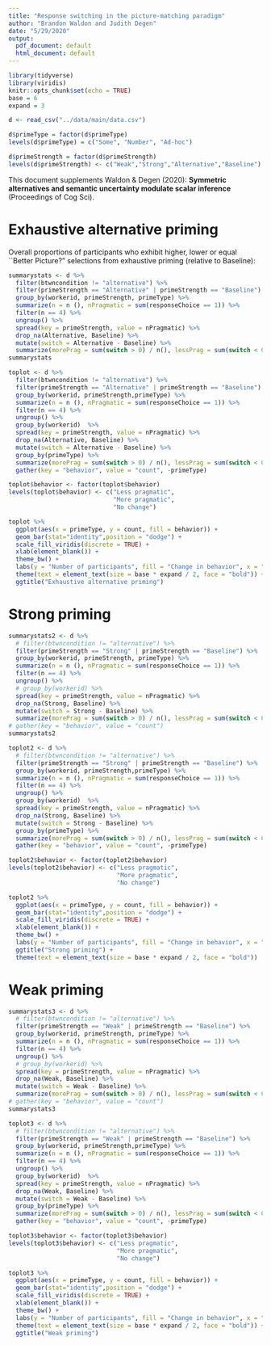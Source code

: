 ```yaml
---
title: "Response switching in the picture-matching paradigm"
author: "Brandon Waldon and Judith Degen"
date: "5/29/2020"
output:
  pdf_document: default
  html_document: default
---
```


```r
library(tidyverse)
library(viridis)
knitr::opts_chunk$set(echo = TRUE)
base = 6
expand = 3

d <- read_csv("../data/main/data.csv") 

d$primeType = factor(d$primeType)
levels(d$primeType) = c("Some", "Number", "Ad-hoc")

d$primeStrength = factor(d$primeStrength)
levels(d$primeStrength) <- c("Weak","Strong","Alternative","Baseline")
```

This document supplements Waldon & Degen (2020): **Symmetric alternatives and semantic uncertainty modulate scalar inference** (Proceedings of Cog Sci). 

# Exhaustive alternative priming

Overall proportions of participants who exhibit higher, lower or equal ``Better Picture?" selections from exhaustive priming (relative to Baseline):

```r
summarystats <- d %>%
  filter(btwncondition != "alternative") %>%
  filter(primeStrength == "Alternative" | primeStrength == "Baseline") %>%
  group_by(workerid, primeStrength, primeType) %>%
  summarize(n = n (), nPragmatic = sum(responseChoice == 1)) %>%
  filter(n == 4) %>%
  ungroup() %>%
  spread(key = primeStrength, value = nPragmatic) %>%
  drop_na(Alternative, Baseline) %>%
  mutate(switch = Alternative - Baseline) %>%
  summarize(morePrag = sum(switch > 0) / n(), lessPrag = sum(switch < 0) / n(), noChange = sum(switch == 0) / n())
summarystats
```

```r
toplot <- d %>%
  filter(btwncondition != "alternative") %>%
  filter(primeStrength == "Alternative" | primeStrength == "Baseline") %>%
  group_by(workerid, primeStrength,primeType) %>%
  summarize(n = n (), nPragmatic = sum(responseChoice == 1)) %>%
  filter(n == 4) %>%
  ungroup() %>%
  group_by(workerid)  %>%
  spread(key = primeStrength, value = nPragmatic) %>%
  drop_na(Alternative, Baseline) %>%
  mutate(switch = Alternative - Baseline) %>%
  group_by(primeType) %>%
  summarize(morePrag = sum(switch > 0) / n(), lessPrag = sum(switch < 0) / n(), noChange = sum(switch == 0) / n())%>%
  gather(key = "behavior", value = "count", -primeType) 

toplot$behavior <- factor(toplot$behavior)
levels(toplot$behavior) <- c("Less pragmatic",
                             "More pragmatic",
                             "No change")

toplot %>%
  ggplot(aes(x = primeType, y = count, fill = behavior)) +
  geom_bar(stat="identity",position = "dodge") +
  scale_fill_viridis(discrete = TRUE) + 
  xlab(element_blank()) +
  theme_bw() +
  labs(y = "Number of participants", fill = "Change in behavior", x = "Expression") +
  theme(text = element_text(size = base * expand / 2, face = "bold")) +
  ggtitle("Exhaustive alternative priming")
```


# Strong priming

```r
summarystats2 <- d %>%
  # filter(btwncondition != "alternative") %>%
  filter(primeStrength == "Strong" | primeStrength == "Baseline") %>%
  group_by(workerid, primeStrength, primeType) %>%
  summarize(n = n (), nPragmatic = sum(responseChoice == 1)) %>%
  filter(n == 4) %>%
  ungroup() %>%
  # group_by(workerid) %>%
  spread(key = primeStrength, value = nPragmatic) %>%
  drop_na(Strong, Baseline) %>%
  mutate(switch = Strong - Baseline) %>%
  summarize(morePrag = sum(switch > 0) / n(), lessPrag = sum(switch < 0) / n(), noChange = sum(switch == 0) / n())
# gather(key = "behavior", value = "count") 
summarystats2
```


```r
toplot2 <- d %>%
  # filter(btwncondition != "alternative") %>%
  filter(primeStrength == "Strong" | primeStrength == "Baseline") %>%
  group_by(workerid, primeStrength,primeType) %>%
  summarize(n = n (), nPragmatic = sum(responseChoice == 1)) %>%
  filter(n == 4) %>%
  ungroup() %>%
  group_by(workerid)  %>%
  spread(key = primeStrength, value = nPragmatic) %>%
  drop_na(Strong, Baseline) %>%
  mutate(switch = Strong - Baseline) %>%
  group_by(primeType) %>%
  summarize(morePrag = sum(switch > 0) / n(), lessPrag = sum(switch < 0) / n(), noChange = sum(switch == 0) / n())%>%
  gather(key = "behavior", value = "count", -primeType)

toplot2$behavior <- factor(toplot2$behavior)
levels(toplot2$behavior) <- c("Less pragmatic",
                              "More pragmatic",
                              "No change")

toplot2 %>%
  ggplot(aes(x = primeType, y = count, fill = behavior)) +
  geom_bar(stat="identity",position = "dodge") +
  scale_fill_viridis(discrete = TRUE) + 
  xlab(element_blank()) +
  theme_bw() +
  labs(y = "Number of participants", fill = "Change in behavior", x = "Expression") +
  ggtitle("Strong priming") +
  theme(text = element_text(size = base * expand / 2, face = "bold")) 
```

# Weak priming

```r
summarystats3 <- d %>%
  # filter(btwncondition != "alternative") %>%
  filter(primeStrength == "Weak" | primeStrength == "Baseline") %>%
  group_by(workerid, primeStrength, primeType) %>%
  summarize(n = n (), nPragmatic = sum(responseChoice == 1)) %>%
  filter(n == 4) %>%
  ungroup() %>%
  # group_by(workerid) %>%
  spread(key = primeStrength, value = nPragmatic) %>%
  drop_na(Weak, Baseline) %>%
  mutate(switch = Weak - Baseline) %>%
  summarize(morePrag = sum(switch > 0) / n(), lessPrag = sum(switch < 0) / n(), noChange = sum(switch == 0) / n())
# gather(key = "behavior", value = "count") 
summarystats3
```

```r
toplot3 <- d %>%
  # filter(btwncondition != "alternative") %>%
  filter(primeStrength == "Weak" | primeStrength == "Baseline") %>%
  group_by(workerid, primeStrength,primeType) %>%
  summarize(n = n (), nPragmatic = sum(responseChoice == 1)) %>%
  filter(n == 4) %>%
  ungroup() %>%
  group_by(workerid)  %>%
  spread(key = primeStrength, value = nPragmatic) %>%
  drop_na(Weak, Baseline) %>%
  mutate(switch = Weak - Baseline) %>%
  group_by(primeType) %>%
  summarize(morePrag = sum(switch > 0) / n(), lessPrag = sum(switch < 0) / n(), noChange = sum(switch == 0) / n())%>%
  gather(key = "behavior", value = "count", -primeType) 

toplot3$behavior <- factor(toplot3$behavior)
levels(toplot3$behavior) <- c("Less pragmatic",
                              "More pragmatic",
                              "No change")

toplot3 %>%
  ggplot(aes(x = primeType, y = count, fill = behavior)) +
  geom_bar(stat="identity",position = "dodge") +
  scale_fill_viridis(discrete = TRUE) + 
  xlab(element_blank()) +
  theme_bw() +
  labs(y = "Number of participants", fill = "Change in behavior", x = "Expression") +
  theme(text = element_text(size = base * expand / 2, face = "bold")) +
  ggtitle("Weak priming")
```
